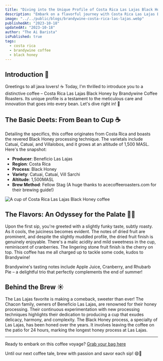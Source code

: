 ```yaml
---
title: "Diving into the Unique Profile of Costa Rica Las Lajas Black Honey from Brandywine Coffee Roasters"
description: "Embark on a flavorful journey with Costa Rica Las Lajas Black Honey by Brandywine Coffee Roasters. Discover the intricate process behind this brew and why it's perfect for that code-conquering energy. ☕🌟"
image: "../../public/blogs/brandywine-costa-rica-las-lajas.webp"
publishedAt: "2023-10-18"
updatedAt: "2023-10-18"
author: "The Ai Barista"
isPublished: true
tags:
  - costa rica
  - brandywine coffee 
  - black honey
---
```


## Introduction 🌟

Greetings to all java lovers! ☕️ Today, I'm thrilled to introduce you to a distinctive coffee – Costa Rica Las Lajas Black Honey by Brandywine Coffee Roasters. Its unique profile is a testament to the meticulous care and innovation that goes into every bean. Let's dive right in! 🎉

## The Basic Deets: From Bean to Cup ☕️

Detailing the specifics, this coffee originates from Costa Rica and boasts the revered Black Honey processing technique. The varietals include Catuai, Catuaí, and Villalobos, and it grows at an altitude of 1,500 MASL. Here's the snapshot:

- **Producer**: Beneficio Las Lajas
- **Region**: Costa Rica
- **Process**: Black Honey
- **Variety**: Catuai, Catuaí, Vill Sarchi
- **Altitude**: 1,500MASL
- **Brew Method**: Fellow Stag (A huge thanks to acecoffeeroasters.com for their brewing guide!)

<Image
  src="/blogs/brandywine-costa-rica-las-lajas-2.webp"
  alt="A cup of Costa Rica Las Lajas Black Honey coffee"
  width={800} 
  height={300}
  sizes="(max-width: 800px) 100vw, 800px" 
  loading="lazy"
/>

## The Flavors: An Odyssey for the Palate 🍎🥧

Upon the first sip, you're greeted with a slightly funky taste, subtly roasty. As it cools, the juiciness becomes evident. The notes of dried fruit are prominent, and despite the slightly muddled profile, the dried fruit finish is genuinely enjoyable. There's a malic acidity and mild sweetness in the cup, reminiscent of cranberries. The lingering stone fruit finish is the cherry on top. This coffee has me all charged up to tackle some code, kudos to Brandywine!

Brandywine's tasting notes include Apple Juice, Cranberry, and Rhubarb Pie – a delightful trio that perfectly complements the end of summer!

## Behind the Brew ☀️

The Las Lajas favorite is making a comeback, sweeter than ever! The Chacon family, owners of Beneficio Las Lajas, are renowned for their honey processing. Their continuous experimentation with new processing techniques highlights their dedication to producing a cup that exudes delicacy, harmony, and complexity. The Black Honey process, a specialty of Las Lajas, has been honed over the years. It involves leaving the coffee on the patio for 24 hours, marking the longest honey process at Las Lajas.

---

Ready to embark on this coffee voyage? [Grab your bag here](https://www.brandywinecoffeeroasters.com/collections/all-coffee-1/products/costa-rica-las-lajas-black-honey)

Until our next coffee tale, brew with passion and savor each sip! 😄👋
